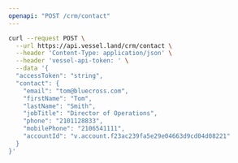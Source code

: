 ```yaml
---
openapi: "POST /crm/contact"
---
```


<RequestExample>

```bash Request
curl --request POST \
  --url https://api.vessel.land/crm/contact \
  --header 'Content-Type: application/json' \
  --header 'vessel-api-token: ' \
  --data '{
  "accessToken": "string",
  "contact": {
    "email": "tom@bluecross.com",
    "firstName": "Tom",
    "lastName": "Smith",
    "jobTitle": "Director of Operations",
    "phone": "2101128833",
    "mobilePhone": "2106541111",
    "accountId": "v.account.f23ac239fa5e29e04663d9cd04d08221"
  }
}'
```

</RequestExample>
